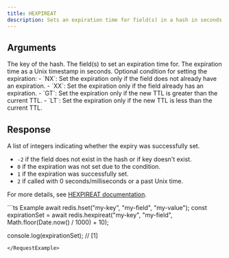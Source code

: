 ```yaml
---
title: HEXPIREAT
description: Sets an expiration time for field(s) in a hash in seconds since the Unix epoch.
---
```


## Arguments

<ParamField body="key" type="string" required>
  The key of the hash.
</ParamField>

<ParamField body="fields" type="string | number | (string | number)[]" required>
  The field(s) to set an expiration time for.
</ParamField>

<ParamField body="timestamp" type="number" required>
  The expiration time as a Unix timestamp in seconds.
</ParamField>

<ParamField body="option" type="string" optional>
  Optional condition for setting the expiration:
  - `NX`: Set the expiration only if the field does not already have an expiration.
  - `XX`: Set the expiration only if the field already has an expiration.
  - `GT`: Set the expiration only if the new TTL is greater than the current TTL.
  - `LT`: Set the expiration only if the new TTL is less than the current TTL.
</ParamField>

## Response

<ResponseField type="number[]" required>
  A list of integers indicating whether the expiry was successfully set.

  - `-2` if the field does not exist in the hash or if key doesn't exist.
  - `0` if the expiration was not set due to the condition.
  - `1` if the expiration was successfully set.
  - `2` if called with 0 seconds/milliseconds or a past Unix time.

  For more details, see [HEXPIREAT documentation](https://redis.io/commands/hexpireat).
</ResponseField>

<RequestExample>
```ts Example
await redis.hset("my-key", "my-field", "my-value");
const expirationSet = await redis.hexpireat("my-key", "my-field", Math.floor(Date.now() / 1000) + 10);

console.log(expirationSet); // [1]
```
</RequestExample>
